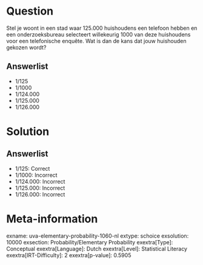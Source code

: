 Question
========

Stel je woont in een stad waar 125.000 huishoudens een telefoon hebben
en een onderzoeksbureau selecteert willekeurig 1000 van deze huishoudens
voor een telefonische enquête. Wat is dan de kans dat jouw huishouden
gekozen wordt?

Answerlist
----------

* 1/125
* 1/1000
* 1/124.000
* 1/125.000
* 1/126.000

Solution
========

Answerlist
----------

* 1/125: Correct
* 1/1000: Incorrect
* 1/124.000: Incorrect
* 1/125.000: Incorrect
* 1/126.000: Incorrect

Meta-information
================
exname: uva-elementary-probability-1060-nl
extype: schoice
exsolution: 10000
exsection: Probability/Elementary Probability
exextra[Type]: Conceptual
exextra[Language]: Dutch
exextra[Level]: Statistical Literacy
exextra[IRT-Difficulty]: 2
exextra[p-value]: 0.5905
